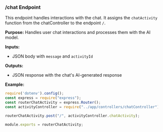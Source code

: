 ### /chat Endpoint

This endpoint handles interactions with the chat. It assigns the `chatActivity` function from the chatController to the endpoint `/`.

**Purpose:** Handles user chat interactions and processes them with the AI model.

**Inputs:** 
- JSON body with `message` and `activityId`

**Outputs:** 
- JSON response with the chat's AI-generated response

**Example:**

```javascript
require('dotenv').config();
const express = require("express");
const routerChatActivity = express.Router();
const activityController = require("../app/controllers/chatController")

routerChatActivity.post("/", activityController.chatActivity);

module.exports = routerChatActivity;
```